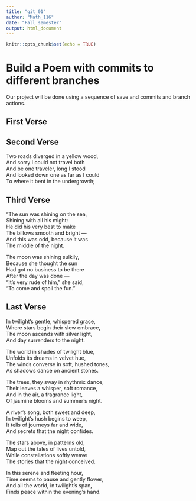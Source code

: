 ```yaml
---
title: "git_01"
author: "Math_116"
date: "Fall semester"
output: html_document
---
```


```r
knitr::opts_chunk$set(echo = TRUE)
```
# Build a Poem with commits to different branches
Our project will be done using a sequence of save and commits and branch actions.
<!-- Do not modify or change any text in "!--" bracketed areas such as this --- these are instructions to
you, if you change any of this the git program will notice it and compromise your git merging strategy !-->

## First Verse 
<!--Put the first five lines of a poem by Lewis Carrol in this section!-->

## Second Verse
<!--Put the first five lines of a poem by Robert Frost here!-->

Two roads diverged in a yellow wood,         
And sorry I could not travel both         
And be one traveler, long I stood       
And looked down one as far as I could     
To where it bent in the undergrowth;      

## Third Verse
<!--Put the first two verses of The Walrus and the Carpenter here!-->

"The sun was shining on the sea,     
      Shining with all his might:   
He did his very best to make    
      The billows smooth and bright —     
And this was odd, because it was    
      The middle of the night.     

The moon was shining sulkily,      
      Because she thought the sun    
Had got no business to be there    
      After the day was done —     
"It's very rude of him," she said,       
      "To come and spoil the fun."       

## Last Verse
<!--Put a short poem you created using chatGPT of 20 to 30 lines,here!-->

In twilight's gentle, whispered grace,  
Where stars begin their slow embrace,  
The moon ascends with silver light,  
And day surrenders to the night.

The world in shades of twilight blue,  
Unfolds its dreams in velvet hue,  
The winds converse in soft, hushed tones,  
As shadows dance on ancient stones.

The trees, they sway in rhythmic dance,  
Their leaves a whisper, soft romance,  
And in the air, a fragrance light,  
Of jasmine blooms and summer’s night.

A river's song, both sweet and deep,  
In twilight's hush begins to weep,  
It tells of journeys far and wide,  
And secrets that the night confides.

The stars above, in patterns old,  
Map out the tales of lives untold,  
While constellations softly weave  
The stories that the night conceived.

In this serene and fleeting hour,  
Time seems to pause and gently flower,  
And all the world, in twilight's span,  
Finds peace within the evening's hand.
